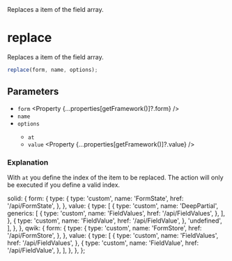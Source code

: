 
<Title>replace</Title>
<Description>Replaces a item of the field array.</Description>

# replace

Replaces a item of the field array.

```ts
replace(form, name, options);
```

## Parameters

- `form` <Property {...properties[getFramework()]?.form} />
- `name` <Property type="string" />
- `options` <Property type="object" />
  - `at` <Property type="number" />
  - `value` <Property {...properties[getFramework()]?.value} />

### Explanation

With `at` you define the index of the item to be replaced. The action will only be executed if you define a valid index.

  solid: {
    form: {
      type: {
        type: 'custom',
        name: 'FormState',
        href: '/api/FormState',
      },
    },
    value: {
      type: [
        {
          type: 'custom',
          name: 'DeepPartial',
          generics: [
            {
              type: 'custom',
              name: 'FieldValues',
              href: '/api/FieldValues',
            },
          ],
        },
        {
          type: 'custom',
          name: 'FieldValue',
          href: '/api/FieldValue',
        },
        'undefined',
      ],
    },
  },
  qwik: {
    form: {
      type: {
        type: 'custom',
        name: 'FormStore',
        href: '/api/FormStore',
      },
    },
    value: {
      type: [
        {
          type: 'custom',
          name: 'FieldValues',
          href: '/api/FieldValues',
        },
        {
          type: 'custom',
          name: 'FieldValue',
          href: '/api/FieldValue',
        },
      ],
    },
  },
};

